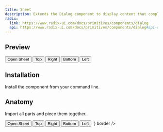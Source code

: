 ```yaml
---
title: Sheet
description: Extends the Dialog component to display content that complements the main content of the screen.
radix:
  link: https://www.radix-ui.com/docs/primitives/components/dialog
  api: https://www.radix-ui.com/docs/primitives/components/dialog#api-reference
---
```


## Preview

<Preview>
  <Flex
    style={{
      alignItems: "center",
      gap: "12px",
    }}
  >
    <Sheet>
      <Sheet.Trigger asChild>
        <Button variant="secondary" size="small">Open Sheet</Button>
      </Sheet.Trigger>
      <Sheet.Content close></Sheet.Content>
    </Sheet>
    <Sheet>
      <Sheet.Trigger asChild>
        <Button variant="secondary" size="small">Top</Button>
      </Sheet.Trigger>
      <Sheet.Content side="top" close></Sheet.Content>
    </Sheet>
    <Sheet>
      <Sheet.Trigger asChild>
        <Button variant="secondary" size="small">Right</Button>
      </Sheet.Trigger>
      <Sheet.Content side="right" close></Sheet.Content>
    </Sheet>
    <Sheet>
      <Sheet.Trigger asChild>
        <Button variant="secondary" size="small">Bottom</Button>
      </Sheet.Trigger>
      <Sheet.Content side="bottom" close></Sheet.Content>
    </Sheet>
    <Sheet>
      <Sheet.Trigger asChild>
        <Button variant="secondary" size="small">Left</Button>
      </Sheet.Trigger>
      <Sheet.Content side="left" close></Sheet.Content>
    </Sheet>
  </Flex>
</Preview>

## Installation

Install the component from your command line.

<LiveProvider>
    <LiveEditor code={`npm install @raystack/ui`} border/>
</LiveProvider>


## Anatomy
Import all parts and piece them together.

<LiveProvider>
    <LiveEditor code={`

<Sheet>
  <Sheet.Trigger asChild>
    <Button variant="secondary" size="small">Open Sheet</Button>
  </Sheet.Trigger>
  <Sheet.Content></Sheet.Content>
</Sheet>
<Sheet>
  <Sheet.Trigger asChild>
    <Button variant="secondary" size="small">Top</Button>
  </Sheet.Trigger>
  <Sheet.Content side="top"></Sheet.Content>
</Sheet>
<Sheet>
  <Sheet.Trigger asChild>
    <Button variant="secondary" size="small">Right</Button>
  </Sheet.Trigger>
  <Sheet.Content side="right"></Sheet.Content>
</Sheet>
<Sheet>
  <Sheet.Trigger asChild>
    <Button variant="secondary" size="small">Bottom</Button>
  </Sheet.Trigger>
  <Sheet.Content side="bottom"></Sheet.Content>
</Sheet>
<Sheet>
  <Sheet.Trigger asChild>
    <Button variant="secondary" size="small">Left</Button>
  </Sheet.Trigger>
  <Sheet.Content side="left"></Sheet.Content>
</Sheet>
`} border />
</LiveProvider>
